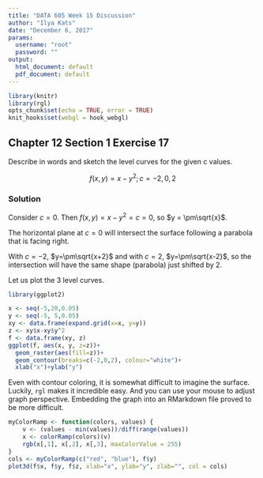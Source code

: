 ```yaml
---
title: "DATA 605 Week 15 Discussion"
author: "Ilya Kats"
date: "December 6, 2017"
params:
  username: "root"
  password: ""
output:
  html_document: default
  pdf_document: default
---
```


```r
library(knitr)
library(rgl)
opts_chunk$set(echo = TRUE, error = TRUE)
knit_hooks$set(webgl = hook_webgl)
```

## Chapter 12 Section 1 Exercise 17

Describe in words and sketch the level curves for the given c values. 

$$
f(x,y) = x-y^2; c=-2, 0, 2
$$

### Solution

Consider $c=0$. Then $f(x,y) = x-y^2 = c = 0$, so $y = \pm\sqrt{x}$.

The horizontal plane at $c=0$ will intersect the surface following a parabola that is facing right. 

With $c=-2$, $y=\pm\sqrt{x+2}$ and with $c=2$, $y=\pm\sqrt{x-2}$, so the intersection will have the same shape (parabola) just shifted by 2. 

Let us plot the 3 level curves. 

```r
library(ggplot2)

x <- seq(-5,20,0.05)
y <- seq(-5, 5,0.05)
xy <- data.frame(expand.grid(x=x, y=y))
z <- xy$x-xy$y^2
f <- data.frame(xy, z)
ggplot(f, aes(x, y, z=z))+
  geom_raster(aes(fill=z))+
  geom_contour(breaks=c(-2,0,2), colour="white")+
  xlab("x")+ylab("y")
```

Even with contour coloring, it is somewhat difficult to imagine the surface. Luckily, `rgl` makes it incredible easy. And you can use your mouse to adjust graph perspective. Embedding the graph into an RMarkdown file proved to be more difficult.

```r
myColorRamp <- function(colors, values) {
    v <- (values - min(values))/diff(range(values))
    x <- colorRamp(colors)(v)
    rgb(x[,1], x[,2], x[,3], maxColorValue = 255)
}
cols <- myColorRamp(c("red", "blue"), f$y) 
plot3d(f$x, f$y, f$z, xlab="x", ylab="y", zlab="", col = cols)
```
